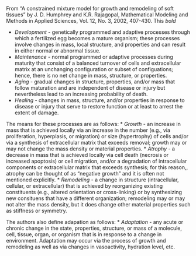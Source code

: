 From "A constrained mixture model for growth and remodeling of soft tissues" by J. D. Humphrey and K.R. Rajagopal, Mathematical Modeling 
and Methods in Applied Sciences, Vol. 12, No. 3, 2002, 407-430.  This *bold*

* *Development* - genetically programmed and adaptive processes through which a fertilized egg becomes a mature organism; these processes
involve changes in mass, local structure, and properties and can result in either  normal or abnormal tissue. 
* _Maintenance_ - normal programmed or adaptive processes during maturity that consist of a balanced turnover of cells and extracellular 
matrix at an unchanging configuration or subset of configuations; hence, there is no net change in mass, structure, or properties. 
*  _Aging_ - gradual changes in structure, properties, and/or mass that follow maturation and are independent of disease or injury but
nevertheless lead to an increasing probability of death. 
* _Healing_ - changes in mass, structure, and/or properties in response to disease or injury that serve to restore function or at least to
arrest the extent of damage. 

The means for these processes are as follows:
* *Growth* - an increase in mass that is achieved locally via an increase in the number (e.g., via proliferation, hyperplasis, or migration) or size (hypertrophy) of cells and/or via a synthesis of extracellular matrix that exceeds removal; growth may or may not change the mass density or material properties. 
* _Atrophy_ -  a decrease in mass that is achieved locally via cell death (necrosis or increased apoptosis) or cell migration, and/or a degradation of intracellular components or extracellular matrix that exceeds synthesis; for this reason,, atrophy can be thought of as "negative growth" and it is often not mentioned explicitly. 
* *Remodeling* - a change in structure (intracellular, cellular, or extracellular) that is achieved by reorganizing existing constituents (e.g., altered orientation or cross-linking) or by synthesizing new consituens that have a different organization; remodeling may or may not alter the mass density, but it does change other material properties such as stiffness or symmetry. 

The authors also define adapation as follows: 
* *Adaptation* - any acute or chronic change in the state, properties, structure, or mass of a molecule, cell, tissue, organ, or organism that is in response to a change in environment. Adaptation may occur via the process of growth and remodeling as well as via changes in vasoactivity, hydration level, etc. 
